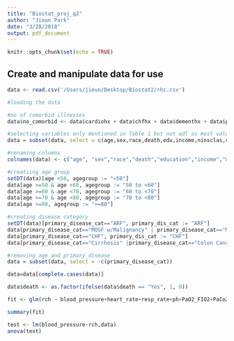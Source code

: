 ```yaml
---
title: "Biostat_proj_q2"
author: "Jieun Park"
date: "3/28/2018"
output: pdf_document
---
```


```r
knitr::opts_chunk$set(echo = TRUE)
```

## Create and manipulate data for use

```r
data <- read.csv('/Users/jieun/Desktop/Biostat2/rhc.csv')

#loading the data

#no of comorbid illnesses
data$no_comorbid <- data$cardiohx + data$chfhx + data$dementhx + data$psychhx + data$chrpulhx + data$renalhx + data$liverhx + data$gibledhx + data$malighx + data$immunhx + data$transhx + data$amihx 

#selecting variables only mentioned in Table 1 but not adl as most values are missing
data = subset(data, select = c(age,sex,race,death,edu,income,ninsclas,cat1,ca,dnr1,aps1,surv2md1,no_comorbid,das2d3pc,temp1,hrt1,meanbp1,resp1,wblc1,wblc1,paco21,ph1,sod1,pot1,hema1,bili1,crea1,alb1,scoma1,swang1))

#renaming columns
colnames(data) <- c("age", "sex","race","death","education","income","medical_insurance","primary_disease_cat","cancer","dnr","apache","prob_2mo_survival","no_comorbid","dasi","temp","heart_rate","blood_pressure","resp_rate","wbc","PaO2_FIO2","PaCo2","ph","sodium","potassium","hematocrit","bilirubin","creatinine","albumin","glasgow_coma","rch")

#creatiing age group
setDT(data)[age <50, agegroup := "<50"]
data[age >=50 & age <60, agegroup := "50 to <60"]
data[age >=60 & age <70, agegroup := "60 to <70"]
data[age >=70 & age <80, agegroup := "70 to <80"]
data[age >=80, agegroup := ">=80"]

#creating disease category
setDT(data)[primary_disease_cat=="ARF", primary_dis_cat := "ARF"]
data[primary_disease_cat=="MOSF w/Malignancy" | primary_disease_cat=="MOSF w/Sepsis", primary_dis_cat := "MOSF"]
data[primary_disease_cat=="CHF", primary_dis_cat := "CHF"]
data[primary_disease_cat=="Cirrhosis" |primary_disease_cat=="Colon Cancer" |primary_disease_cat=="Coma" |primary_disease_cat=="COPD" |primary_disease_cat=="Lung Cancer", primary_dis_cat := "Other"]

#removing age and primary_disease
data = subset(data, select = -c(primary_disease_cat))

data=data[complete.cases(data)]

data$death <- as.factor(ifelse(data$death == "Yes", 1, 0))
```

```r
fit <- glm(rch ~ blood_pressure+heart_rate+resp_rate+ph+PaO2_FIO2+PaCo2+primary_dis_cat, data = data, family = binomial)

summary(fit)

test <- lm(blood_pressure~rch,data)
anova(test)
```















